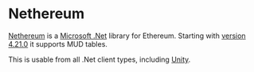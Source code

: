 
# Nethereum

[Nethereum](https://nethereum.com/) is a [Microsoft .Net](https://dotnet.microsoft.com/en-us/) library for Ethereum.
Starting with [version 4.21.0](https://github.com/Nethereum/Nethereum/releases/tag/4.21.0) it supports MUD tables.

This is usable from all .Net client types, including [Unity](https://unity.com/).

<TemplateDisclaimer />
